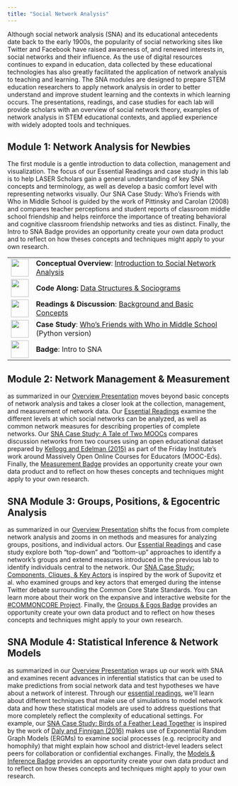 ```yaml
---
title: "Social Network Analysis"
---
```


Although social network analysis (SNA) and its educational antecedents date back to the early 1900s, the popularity of social networking sites like Twitter and Facebook have raised awareness of, and renewed interests in, social networks and their influence. As the use of digital resources continues to expand in education, data collected by these educational technologies has also greatly facilitated the application of network analysis to teaching and learning. The SNA modules are designed to prepare STEM education researchers to apply network analysis in order to better understand and improve student learning and the contexts in which learning occurs. The presentations, readings, and case studies for each lab will provide scholars with an overview of social network theory, examples of network analysis in STEM educational contexts, and applied experience with widely adopted tools and techniques.

## Module 1: Network Analysis for Newbies 

The first module is a gentle introduction to data collection, management and visualization. The focus of our Essential Readings and case study in this lab is to help LASER Scholars gain a general understanding of key SNA concepts and terminology, as well as develop a basic comfort level with representing networks visually. Our SNA Case Study: Who's Friends with Who in Middle School is guided by the work of Pittinsky and Carolan (2008) and compares teacher perceptions and student reports of classroom middle school friendship and helps reinforce the importance of treating behavioral and cognitive classroom friendship networks and ties as distinct. Finally, the Intro to SNA Badge provides an opportunity create your own data product and to reflect on how theses concepts and techniques might apply to your own research.

|                                          |                                                                                                                                                                           |
|--------|----------------------------------------------------------------|
| ![](images/presentation.png){width="40"} | **Conceptual Overview**: [Introduction to Social Network Analysis](https://laser-institute.github.io/network-analysis/lab-1/sna-1-conceptual-overview.html#/title-slide)  |
| ![](images/presentation.png){width="40"} | **Code Along:** [Data Structures & Sociograms](https://laser-institute.github.io/network-analysis/lab-1/sna-1-code-along-R.html#/title-slide)                             |
| ![](images/reading.png){width="40"}      | **Readings & Discussion**: [Background and Basic Concepts](https://laser-institute.github.io/network-analysis/lab-1/sna-lab-1-readings.html)                              |
| ![](images/case-study.png){width="40"}   | **Case Study**: [Who's Friends with Who in Middle School](https://laser-institute.github.io/network-analysis/lab-1/sna-lab-1-case-study-key.html) (Python version)        |
| ![](images/laser-hex.png){width="40"}    | **Badge**: Intro to SNA                                                                                                                                                   |

## Module 2: Network Management & Measurement 

as summarized in our [Overview Presentation](https://laser-institute.github.io/network-analysis/lab-2/sna-lab-2-slides.html#1) moves beyond basic concepts of network analysis and takes a closer look at the collection, management, and measurement of network data. Our [Essential Readings](https://github.com/laser-institute/essential-readings/tree/main/sna-labs/sna-lab-2) examine the different levels at which social networks can be analyzed, as well as common network measures for describing properties of complete networks. Our [SNA Case Study: A Tale of Two MOOCs](https://laser-institute.github.io/network-analysis/lab-2/sna-lab-2-case-study-key.html) compares discussion networks from two courses using an open educational dataset prepared by [Kellogg and Edelman (2015)](https://bera-journals.onlinelibrary.wiley.com/doi/full/10.1111/bjet.12312) as part of the Friday Institute's work around Massively Open Online Courses for Educators (MOOC-Eds). Finally, the [Measurement Badge](https://laser-institute.github.io/network-analysis/lab-2/sna-lab-2-badge.html) provides an opportunity create your own data product and to reflect on how theses concepts and techniques might apply to your own research.

## SNA Module 3: Groups, Positions, & Egocentric Analysis 

as summarized in our [Overview Presentation](https://laser-institute.github.io/network-analysis/lab-3/sna-lab-3-slides.html#1) shifts the focus from complete network analysis and zooms in on methods and measures for analyzing groups, positions, and individual actors. Our [Essential Readings](https://github.com/laser-institute/essential-readings/tree/main/sna-labs/sna-lab-3) and case study explore both "top-down" and "bottom-up" approaches to identify a network's groups and extend measures introduced in the previous lab to identify individuals central to the network. Our [SNA Case Study: Components, Cliques, & Key Actors](https://laser-institute.github.io/network-analysis/lab-3/sna-lab-3-case-study-key.html) is inspired by the work of Supovitz et al. who examined groups and key actors that emerged during the intense Twitter debate surrounding the Common Core State Standards. You can learn more about their work on the expansive and interactive website for the [#COMMONCORE Project](https://www.hashtagcommoncore.com/). Finally, the [Groups & Egos Badge](https://laser-institute.github.io/network-analysis/lab-3/sna-lab-3-badge.html) provides an opportunity create your own data product and to reflect on how theses concepts and techniques might apply to your own research.

## SNA Module 4: Statistical Inference & Network Models 

as summarized in our [Overview Presentation](https://laser-institute.github.io/network-analysis/lab-4/sna-lab-4-slides.html#1) wraps up our work with SNA and examines recent advances in inferential statistics that can be used to make predictions from social network data and test hypotheses we have about a network of interest. Through our [essential readings](https://github.com/laser-institute/essential-readings/tree/main/sna-labs/sna-lab-4), we'll learn about different techniques that make use of simulations to model network data and how these statistical models are used to address questions that more completely reflect the complexity of educational settings. For example, our [SNA Case Study: Birds of a Feather Lead Together](https://laser-institute.github.io/network-analysis/lab-4/sna-lab-4-case-study-key.html) is inspired by the work of [Daly and Finnigan (2016)](https://journals.sagepub.com/doi/full/10.3102/0002831210368990) makes use of Exponential Random Graph Models (ERGMs) to examine social processes (e.g. reciprocity and homophily) that might explain how school and district-level leaders select peers for collaboration or confidential exchanges. Finally, the [Models & Inference Badge](https://laser-institute.github.io/network-analysis/lab-4/sna-lab-4-badge.html) provides an opportunity create your own data product and to reflect on how theses concepts and techniques might apply to your own research.
